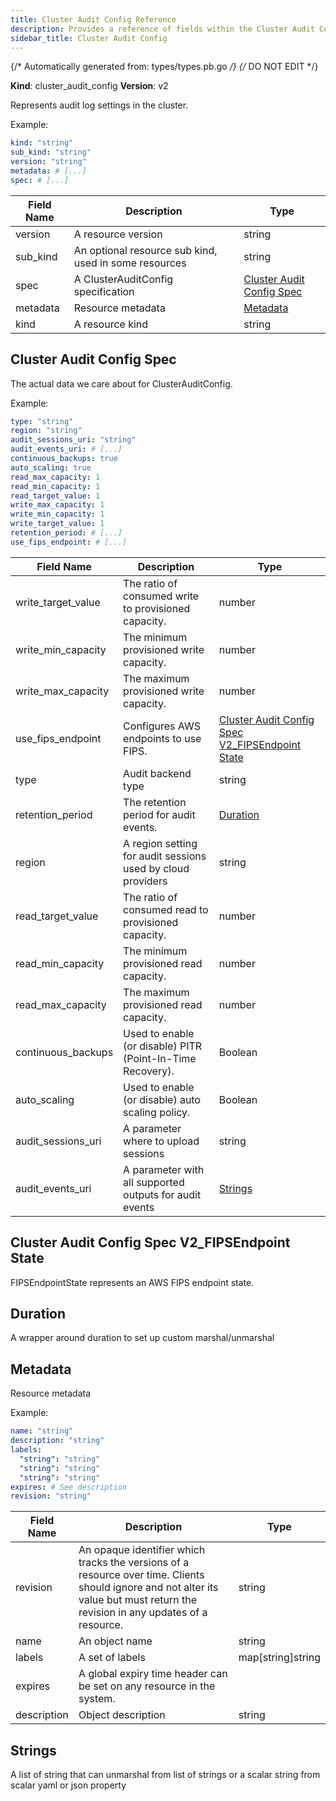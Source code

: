 ```yaml
---
title: Cluster Audit Config Reference
description: Provides a reference of fields within the Cluster Audit Config resource, which you can manage with tctl.
sidebar_title: Cluster Audit Config
---
```

{/* Automatically generated from: types/types.pb.go */}
{/* DO NOT EDIT */}

**Kind**: cluster_audit_config
**Version**: v2

Represents audit log settings in the cluster.

Example:

```yaml
kind: "string"
sub_kind: "string"
version: "string"
metadata: # [...]
spec: # [...]
```
|Field Name|Description|Type|
|---|---|---|
|version|A resource version|string|
|sub_kind|An optional resource sub kind, used in some resources|string|
|spec|A ClusterAuditConfig specification|[Cluster Audit Config Spec](#cluster-audit-config-spec)|
|metadata|Resource metadata|[Metadata](#metadata)|
|kind|A resource kind|string|

## Cluster Audit Config Spec

The actual data we care about for ClusterAuditConfig.


Example:

```yaml
type: "string"
region: "string"
audit_sessions_uri: "string"
audit_events_uri: # [...]
continuous_backups: true
auto_scaling: true
read_max_capacity: 1
read_min_capacity: 1
read_target_value: 1
write_max_capacity: 1
write_min_capacity: 1
write_target_value: 1
retention_period: # [...]
use_fips_endpoint: # [...]
```

|Field Name|Description|Type|
|---|---|---|
|write_target_value|The ratio of consumed write to provisioned capacity.|number|
|write_min_capacity|The minimum provisioned write capacity.|number|
|write_max_capacity|The maximum provisioned write capacity.|number|
|use_fips_endpoint|Configures AWS endpoints to use FIPS.|[Cluster Audit Config Spec V2_FIPSEndpoint State](#cluster-audit-config-spec-v2_fipsendpoint-state)|
|type|Audit backend type|string|
|retention_period|The retention period for audit events.|[Duration](#duration)|
|region|A region setting for audit sessions used by cloud providers|string|
|read_target_value|The ratio of consumed read to provisioned capacity.|number|
|read_min_capacity|The minimum provisioned read capacity.|number|
|read_max_capacity|The maximum provisioned read capacity.|number|
|continuous_backups|Used to enable (or disable) PITR (Point-In-Time Recovery).|Boolean|
|auto_scaling|Used to enable (or disable) auto scaling policy.|Boolean|
|audit_sessions_uri|A parameter where to upload sessions|string|
|audit_events_uri|A parameter with all supported outputs for audit events|[Strings](#strings)|

## Cluster Audit Config Spec V2_FIPSEndpoint State

FIPSEndpointState represents an AWS FIPS endpoint state.


## Duration

A wrapper around duration to set up custom marshal/unmarshal


## Metadata

Resource metadata


Example:

```yaml
name: "string"
description: "string"
labels: 
  "string": "string"
  "string": "string"
  "string": "string"
expires: # See description
revision: "string"
```

|Field Name|Description|Type|
|---|---|---|
|revision|An opaque identifier which tracks the versions of a resource over time. Clients should ignore and not alter its value but must return the revision in any updates of a resource.|string|
|name|An object name|string|
|labels|A set of labels|map[string]string|
|expires|A global expiry time header can be set on any resource in the system.||
|description|Object description|string|

## Strings

A list of string that can unmarshal from list of strings or a scalar string from scalar yaml or json property


